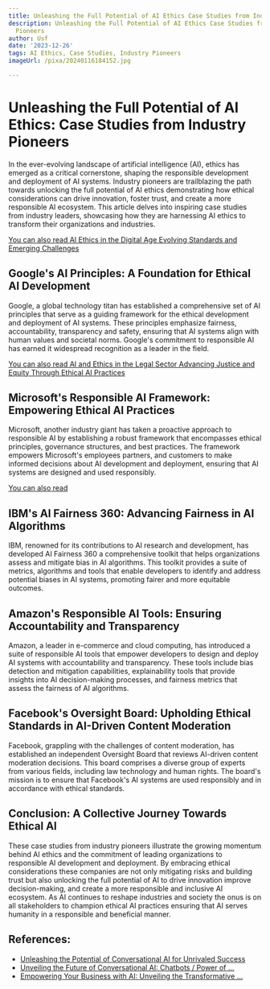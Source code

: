 ```yaml
---
title: Unleashing the Full Potential of AI Ethics Case Studies from Industry Pioneers
description: Unleashing the Full Potential of AI Ethics Case Studies from Industry
  Pioneers
author: Usf
date: '2023-12-26'
tags: AI Ethics, Case Studies, Industry Pioneers
imageUrl: /pixa/20240116184152.jpg

---
```

# Unleashing the Full Potential of AI Ethics: Case Studies from Industry Pioneers

In the ever-evolving landscape of artificial intelligence (AI), ethics  has emerged as a critical cornerstone,  shaping the  responsible development  and deployment of AI systems. Industry pioneers are trailblazing  the path towards unlocking the full  potential of  AI ethics  demonstrating how ethical considerations can drive innovation, foster trust, and create a more responsible AI  ecosystem. This article delves  into inspiring case studies from industry leaders,  showcasing how they are harnessing AI ethics  to transform  their organizations and industries.

[You can also read AI Ethics in the Digital Age Evolving  Standards and Emerging Challenges](AI%20Ethics%20in%20the%20Digital%20Age%20Evolving%20Standards%20and%20Emerging%20Challenges)


## Google's AI  Principles: A Foundation for Ethical  AI Development

Google, a global technology titan  has established a comprehensive set of AI principles that serve as a guiding framework for the ethical development and deployment of AI systems. These principles emphasize fairness, accountability, transparency and safety, ensuring that AI systems align with human values and societal norms. Google's commitment to responsible  AI has earned it widespread recognition as a leader in the field.

[You can  also read AI and Ethics in the  Legal Sector Advancing Justice and Equity Through Ethical AI Practices](AI%20and%20Ethics%20in%20the%20Legal%20Sector%20Advancing%20Justice%20and%20Equity%20Through%20Ethical%20AI%20Practices)


## Microsoft's Responsible AI  Framework: Empowering Ethical AI  Practices

Microsoft, another industry giant has  taken a proactive approach to responsible AI by establishing a robust framework  that encompasses ethical principles, governance structures, and best practices. The framework empowers Microsoft's employees partners, and customers to make  informed decisions about AI  development and  deployment, ensuring that AI systems are designed and used  responsibly.

[You  can also read ]()


## IBM's AI Fairness 360:  Advancing Fairness in AI Algorithms

IBM, renowned for its contributions to AI research and development, has developed AI Fairness 360 a comprehensive toolkit that helps organizations assess  and mitigate bias  in  AI algorithms. This toolkit provides a  suite of metrics, algorithms and tools that enable developers  to identify and address potential biases in AI systems,  promoting fairer and more equitable outcomes.

## Amazon's Responsible AI Tools: Ensuring Accountability and Transparency

Amazon, a leader  in e-commerce and cloud computing, has introduced a suite of responsible AI tools that empower developers to design and deploy  AI systems with accountability and transparency.  These tools include bias detection and mitigation capabilities, explainability tools that provide insights into AI decision-making processes, and fairness metrics that assess the fairness of AI algorithms.

## Facebook's  Oversight Board: Upholding Ethical Standards in AI-Driven Content  Moderation

Facebook, grappling with the challenges of content  moderation, has established an independent Oversight Board that  reviews AI-driven content moderation decisions. This board comprises a diverse group of  experts from various fields, including law technology and human rights. The board's mission is to ensure that Facebook's AI systems are used responsibly and in accordance with ethical standards.

## Conclusion: A Collective Journey Towards Ethical AI

These case studies from industry pioneers illustrate the  growing momentum behind AI  ethics and the commitment of leading organizations to responsible AI development and deployment. By  embracing  ethical considerations these companies are not only mitigating risks and building trust but also unlocking the full potential of AI to drive innovation improve decision-making, and create a more responsible  and inclusive AI ecosystem.  As AI continues to  reshape industries and society  the onus is on all stakeholders to champion ethical AI practices ensuring that AI serves humanity in a  responsible and  beneficial manner.

## References:
- [Unleashing the Potential of Conversational AI for Unrivaled Success](https://execsintheknow.com/blog/revolutionizing-businesses-unleashing-the-potential-of-conversational-ai-for-unrivaled-success/)
- [Unveiling the Future of Conversational AI: Chatbots / Power of ...](https://www.linkedin.com/pulse/unveiling-future-conversational-ai-chatbots-power-data-jha)
- [Empowering Your Business with AI: Unveiling the Transformative ...](https://www.linkedin.com/pulse/empowering-your-business-ai-unveiling-transformative-power-shaikh--hkfnf?trk=public_post)
